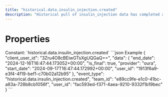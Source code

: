 ```yaml
---
title: "historical.data.insulin_injection.created"
description: "Historical pull of insulin_injection data has completed and you can now pull data for this resource."
---
```

# Properties
<ResponseField name="event_type" type="const string" required="true">
Constant: `historical.data.insulin_injection.created`
</ResponseField>
<ResponseField name="team_id" type="string" required="true">
</ResponseField>
<ResponseField name="user_id" type="string" required="true">
</ResponseField>
<ResponseField name="client_user_id" type="string" required="true">
</ResponseField>
<ResponseField name="data" type="HistoricalDataCreated" required="true">
<Expandable title="HistoricalDataCreated" defaultOpen="true">
<ResponseField name="user_id" type="string" required="true">
</ResponseField>
<ResponseField name="start_date" type="string" required="true">
</ResponseField>
<ResponseField name="end_date" type="string" required="true">
</ResponseField>
<ResponseField name="is_final" type="boolean" required="true">
</ResponseField>
<ResponseField name="provider" type="string" required="true">
</ResponseField>
</Expandable>
</ResponseField>
<ResponseExample>
```json Example
{
  "client_user_id": "3Zru4O8cBEiwGTsXgUQGaQ==",
  "data": {
    "end_date": "2024-12-16T16:47:44.173052+00:00",
    "is_final": true,
    "provider": "oura",
    "start_date": "2024-09-17T16:47:44.172992+00:00",
    "user_id": "1913f6a9-e3f4-4f19-bef1-c70b02a12b95"
  },
  "event_type": "historical.data.insulin_injection.created",
  "team_id": "e89cc9fe-e1c0-41bc-a83a-728b8cb1056f",
  "user_id": "fac593ed-f371-4aea-9210-9332f1b19bec"
}
```
</ResponseExample>
